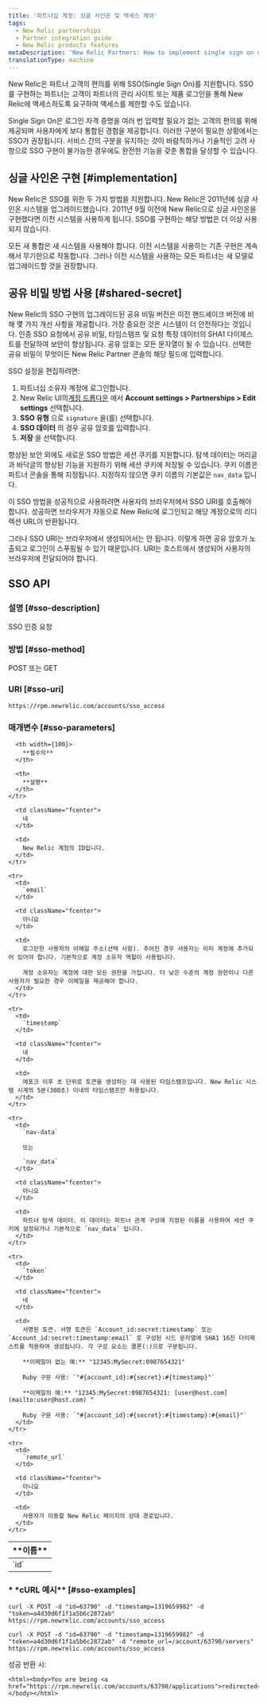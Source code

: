 ```yaml
---
title: '파트너십 계정: 싱글 사인온 및 액세스 제어'
tags:
  - New Relic partnerships
  - Partner integration guide
  - New Relic products features
metaDescription: 'New Relic Partners: How to implement single sign on using the shared secret method or SSO API.'
translationType: machine
---
```


New Relic은 파트너 고객의 편의를 위해 SSO(Single Sign On)를 지원합니다. SSO를 구현하는 파트너는 고객이 파트너의 관리 사이트 또는 제품 로그인을 통해 New Relic에 액세스하도록 요구하여 액세스를 제한할 수도 있습니다.

Single Sign On은 로그인 자격 증명을 여러 번 입력할 필요가 없는 고객의 편의를 위해 제공되며 사용자에게 보다 통합된 경험을 제공합니다. 이러한 구분이 필요한 상황에서는 SSO가 권장됩니다. 서비스 간의 구분을 유지하는 것이 바람직하거나 기술적인 고려 사항으로 SSO 구현이 불가능한 경우에도 완전한 기능을 갖춘 통합을 달성할 수 있습니다.

## 싱글 사인온 구현 [#implementation]

New Relic은 SSO를 위한 두 가지 방법을 지원합니다. New Relic은 2011년에 싱글 사인온 시스템을 업그레이드했습니다. 2011년 9월 이전에 New Relic으로 싱글 사인온을 구현했다면 이전 시스템을 사용하게 됩니다. SSO를 구현하는 해당 방법은 더 이상 사용되지 않습니다.

모든 새 통합은 새 시스템을 사용해야 합니다. 이전 시스템을 사용하는 기존 구현은 계속해서 무기한으로 작동합니다. 그러나 이전 시스템을 사용하는 모든 파트너는 새 모델로 업그레이드할 것을 권장합니다.

## 공유 비밀 방법 사용 [#shared-secret]

New Relic의 SSO 구현의 업그레이드된 공유 비밀 버전은 이전 핸드셰이크 버전에 비해 몇 가지 개선 사항을 제공합니다. 가장 중요한 것은 시스템이 더 안전하다는 것입니다. 인증 SSO 요청에서 공유 비밀, 타임스탬프 및 요청 특정 데이터의 SHA1 다이제스트를 전달하여 보안이 향상됩니다. 공유 암호는 모든 문자열이 될 수 있습니다. 선택한 공유 비밀이 무엇이든 New Relic Partner 콘솔의 해당 필드에 입력합니다.

SSO 설정을 편집하려면:

1. 파트너십 소유자 계정에 로그인합니다.
2. New Relic UI의[계정 드롭다운](/docs/accounts-partnerships/education/getting-started-new-relic/glossary#account-dropdown) 에서 **Account settings > Partnerships > Edit settings** 선택합니다.
3. **SSO 유형** 으로 `signature` 을(를) 선택합니다.
4. **SSO 데이터** 의 경우 공유 암호를 입력합니다.
5. **저장** 을 선택합니다.

향상된 보안 외에도 새로운 SSO 방법은 세션 쿠키를 지원합니다. 탐색 데이터는 머리글과 바닥글의 향상된 기능을 지원하기 위해 세션 쿠키에 저장될 수 있습니다. 쿠키 이름은 파트너 콘솔을 통해 지정됩니다. 지정하지 않으면 쿠키 이름의 기본값은 `nav_data` 입니다.

이 SSO 방법을 성공적으로 사용하려면 사용자의 브라우저에서 SSO URI를 호출해야 합니다. 성공하면 브라우저가 자동으로 New Relic에 로그인되고 해당 계정으로의 리디렉션 URL이 반환됩니다.

그러나 SSO URI는 브라우저에서 생성되어서는 안 됩니다. 이렇게 하면 공유 암호가 노출되고 로그인이 스푸핑될 수 있기 때문입니다. URI는 호스트에서 생성되어 사용자의 브라우저에 전달되어야 합니다.

## SSO API

### 설명 [#sso-description]

SSO 인증 요청

### 방법 [#sso-method]

POST 또는 GET

### URI [#sso-uri]

```
https://rpm.newrelic.com/accounts/sso_access
```

### 매개변수 [#sso-parameters]

<table>
  <thead>
    <tr>
      <th width={125}>
        **이름**
      </th>

      <th width={100}>
        **필수의**
      </th>

      <th>
        **설명**
      </th>
    </tr>
  </thead>

  <tbody>
    <tr>
      <td>
        `id`
      </td>

      <td className="fcenter">
        네
      </td>

      <td>
        New Relic 계정의 ID입니다.
      </td>
    </tr>

    <tr>
      <td>
        `email`
      </td>

      <td className="fcenter">
        아니요
      </td>

      <td>
        로그인한 사용자의 이메일 주소(선택 사항). 주어진 경우 사용자는 이미 계정에 추가되어 있어야 합니다. 기본적으로 계정 소유자 역할이 사용됩니다.

        계정 소유자는 계정에 대한 모든 권한을 가집니다. 더 낮은 수준의 계정 권한이나 다른 사용자가 필요한 경우 이메일을 제공해야 합니다.
      </td>
    </tr>

    <tr>
      <td>
        `timestamp`
      </td>

      <td className="fcenter">
        네
      </td>

      <td>
        에포크 이후 초 단위로 토큰을 생성하는 데 사용된 타임스탬프입니다. New Relic 시스템 시계의 5분(300초) 이내의 타임스탬프만 허용됩니다.
      </td>
    </tr>

    <tr>
      <td>
        `nav-data`

        또는

        `nav_data`
      </td>

      <td className="fcenter">
        아니요
      </td>

      <td>
        파트너 탐색 데이터. 이 데이터는 파트너 관계 구성에 지정된 이름을 사용하여 세션 쿠키에 설정되거나 기본적으로 `nav_data` 입니다.
      </td>
    </tr>

    <tr>
      <td>
        `token`
      </td>

      <td className="fcenter">
        네
      </td>

      <td>
        서명된 토큰. 서명 토큰은 `Account_id:secret:timestamp` 또는 `Account_id:secret:timestamp:email` 로 구성된 시드 문자열에 SHA1 16진 다이제스트를 적용하여 생성됩니다. 각 구성 요소는 콜론(:)으로 구분됩니다.

        **이메일이 없는 예:** "12345:MySecret:0987654321"

        Ruby 구문 사용: `"#{account_id}:#{secret}:#{timestamp}"`

        **이메일의 예:** "12345:MySecret:0987654321: [user@host.com](mailto:user@host.com) "

        Ruby 구문 사용: `"#{account_id}:#{secret}:#{timestamp}:#{email}"`
      </td>
    </tr>

    <tr>
      <td>
        `remote_url`
      </td>

      <td className="fcenter">
        아니요
      </td>

      <td>
        사용자가 이동할 New Relic 페이지의 상대 경로입니다.
      </td>
    </tr>
  </tbody>
</table>

### \* **\*cURL 예시\*\*** [#sso-examples]

```
curl -X POST -d "id=63790" -d "timestamp=1319659982" -d
"token=a4d30d6f1f1a5b6c2872ab"
https://rpm.newrelic.com/accounts/sso_access
```

```
curl -X POST -d "id=63790" -d "timestamp=1319659982" -d
"token=a4d30d6f1f1a5b6c2872ab" -d "remote_url=/account/63790/servers"
https://rpm.newrelic.com/accounts/sso_access
```

성공 반환 시:

```
<html><body>You are being <a href="https://rpm.newrelic.com/accounts/63790/applications">redirected</a>.</body></html>
```